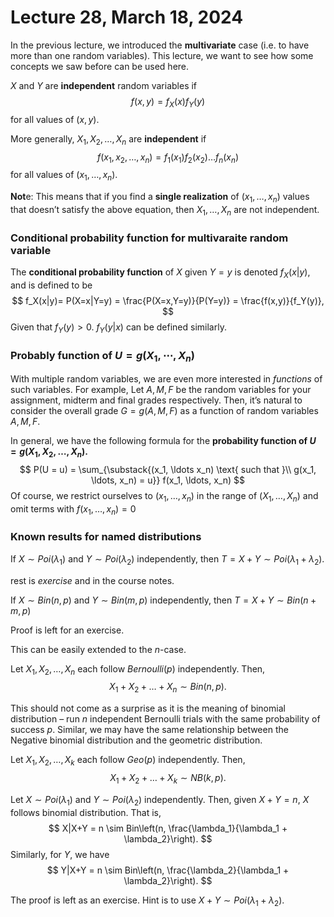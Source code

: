 # Lecture 28, March 18, 2024

\newcommand{\var}{\mathbb{V}ar}
\newcommand{\R}{\mathbb{R}}
\newcommand{\E}{\mathbb{E}}
\newcommand{\N}{\mathcal{N}}

In the previous lecture, we introduced the **multivariate** case (i.e. to have more than one random variables). This lecture, we want to see how some concepts we saw before can be used here.

::: {.definition name="Independence between random variables"}
$X$ and $Y$ are **independent** random variables if 
$$
f(x,y) = f_X(x) f_Y(y)
$$
for all values of $(x,y)$.
        
More generally, $X_1, X_2, \ldots, X_n$ are **independent** if 
$$
f(x_1, x_2, \ldots, x_n) = f_1(x_1) f_2(x_2) \ldots f_n(x_n)
$$
for all values of $(x_1, \ldots, x_n)$.
:::

**Not**e: This means that if you find a **single realization** of $(x_1, \ldots, x_n)$ values that doesn't satisfy the above equation, then $X_1, \ldots, X_n$ are not independent.


### Conditional probability function for multivaraite random variable

::: {.definition name="conditional probability function for bivariate case"}
 The **conditional probability function** of $X$ given $Y=y$ is denoted $f_X(x|y)$, and is defined to be
$$
f_X(x|y)= P(X=x|Y=y) = \frac{P(X=x,Y=y)}{P(Y=y)} = \frac{f(x,y)}{f_Y(y)},
$$
Given that $f_Y(y) > 0$.
$f_Y(y|x)$ can be defined similarly.
:::


### Probably function of $U=g(X_1,\cdots,X_n)$

With multiple random variables, we are even more interested in *functions* of such variables. For example, Let $A, M, F$ be the random variables for your assignment, midterm and final grades respectively. Then, it's natural to consider the overall grade $G = g(A,M,F)$ as a function of random variables $A, M, F$.

In general, we have the following formula for the **probability function of $U = g(X_1, X_2, \ldots, X_n).$**
$$
P(U = u) = \sum_{\substack{(x_1, \ldots x_n) \text{ such that }\\ g(x_1, \ldots, x_n) = u}} f(x_1, \ldots, x_n)
$$
Of course, we restrict ourselves to $(x_1,\dots,x_n)$ in the range of $(X_1,\dots,X_n)$ and omit terms with $f(x_1, \ldots, x_n)=0$

### Known results for named distributions

::: {.theorem name="Sum of independent Poisson is Poisson"}
If $X \sim Poi(\lambda_1)$ and $Y \sim Poi(\lambda_2)$ independently, then $T = X + Y \sim Poi(\lambda_1 + \lambda_2)$.
:::
        
::: {.proof}
 \begin{align*}
    P(X+Y=t) &= \sum_{(x,y):x+y= t} P(X=x, Y=y) \\
    &= \sum_{x=0}^t P(X=x, Y=t-x)\\
    &=   \sum_{x=0}^t  \underbrace{f(x,t-x)}_{=f_X(x)f_Y(t-x)}\\
    & =\sum_{x=0}^t e^{-\lambda_1} \frac{\lambda_1^x}{x!}e^{-\lambda_2} \frac{\lambda_2^{t-x}}{(t-x)!}  \dots\end{align*}
    \dots rest is *exercise* and in the course notes. 
:::

::: {.theorem name="Sum of 2 independent binomial is binomial"}
If $X \sim Bin(n, p)$ and $Y \sim Bin(m, p)$ independently, then $T = X + Y \sim Bin(n + m, p)$
:::

Proof is left for an exercise.

This can be easily extended to the $n$-case.

::: {.theorem names="Sum of n independent binomial is binomial"}
Let $X_1, X_2, \ldots, X_n$ each follow $Bernoulli(p)$ independently. Then,
$$
X_1 + X_2 + \ldots + X_n \sim Bin(n,p).
$$
:::

This should not come as a surprise as it is the meaning of binomial distribution -- run $n$ independent Bernoulli trials with the same probability of success $p$. Similar, we may have the same relationship between the Negative binomial distribution and the geometric distribution.

::: {.theorem name="Sum of n independent geometric is Negative binomial"}
Let $X_1, X_2, \ldots, X_k$ each follow $Geo(p)$ independently. Then,
$$
X_1 + X_2 + \ldots + X_k \sim NB(k,p).
$$
:::


::: {.theorem name="Conditional distribution of two independent poisson"}
Let $X \sim Poi(\lambda_1)$ and $Y \sim Poi(\lambda_2)$ independently. Then, given $X + Y = n$, $X$ follows binomial distribution. That is,
$$
X|X+Y = n \sim Bin\left(n, \frac{\lambda_1}{\lambda_1 + \lambda_2}\right).
$$
Similarly, for $Y$, we have
$$
Y|X+Y = n \sim Bin\left(n, \frac{\lambda_2}{\lambda_1 + \lambda_2}\right).
$$
:::

The proof is left as an exercise. Hint is to use $X+Y\sim Poi(\lambda_1+\lambda_2)$. 